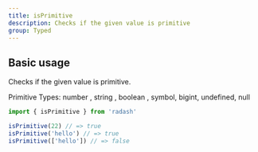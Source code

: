 ```yaml
---
title: isPrimitive
description: Checks if the given value is primitive
group: Typed
---
```


## Basic usage

Checks if the given value is primitive.

Primitive Types: number , string , boolean , symbol, bigint, undefined, null

```ts
import { isPrimitive } from 'radash'

isPrimitive(22) // => true
isPrimitive('hello') // => true
isPrimitive(['hello']) // => false
```
